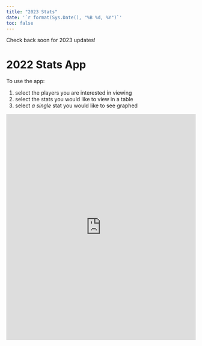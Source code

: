 ```yaml
---
title: "2023 Stats"
date: '`r format(Sys.Date(), "%B %d, %Y")`'
toc: false
---
```


Check back soon for 2023 updates!

# 2022 Stats App

To use the app: 

1. select the players you are interested in viewing
1. select the stats you would like to view in a table
1. select *a single* stat you would like to see graphed

<iframe height="600" width="100%" frameborder="no" src="https://swanson.shinyapps.io/Mudcats-Stats/"> </iframe>